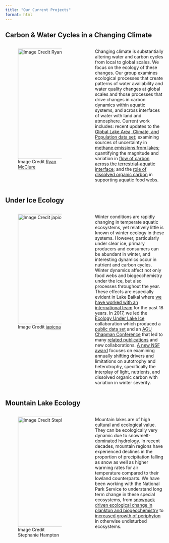 ```yaml
---
title: "Our Current Projects"
format: html
---
```


## Carbon & Water Cycles in a Changing Climate
::: columns
::: {.column width="47.5%"}

![Image Credit [Ryan McClure](https://www.ryanmclake.com/home/bubble-67ffb)](images/gassy_lake.jpeg){width=350px}
:::

::: {.column width="5%"}

:::
::: {.column width="47.5%"}
Changing climate is substantially altering water and carbon cycles from local to global scales. We focus on the ecology of these changes. Our group examines ecological processes that create patterns of water availability and water quality changes at global scales and those processes that drive changes in carbon dynamics within aquatic systems, and across interfaces of water with land and atmosphere. Current work includes: recent updates to the [Global Lake Area, Climate, and Population data set](https://www.nature.com/articles/s41597-020-0517-4); examining sources of uncertainty in [methane emissions from lakes](https://www.ryanmclake.com/home/bubble-67ffb); quantifying the magnitude and variation in [flow of carbon across the terrestrial-aquatic interface](ctalbot.qmd); and the [role of dissolved organic carbon](https://aslopubs.onlinelibrary.wiley.com/doi/10.1002/lno.10967) in supporting aquatic food webs.


:::
:::
## Under Ice Ecology
::: columns
::: {.column width="47.5%"}

![Image Credit [japicoa](https://commons.wikimedia.org/wiki/File:Lago_Baikal_en_Invierno.jpg)](images/Lago_Baikal_en_Invierno_baikal_ice_ccby_japicoa.jpg){width=350px}
:::

::: {.column width="5%"}

:::

::: {.column width="47.5%"}
Winter conditions are rapidly changing in temperate aquatic ecosystems, yet relatively little is known of winter ecology in these systems. However, particularly under clear ice, primary producers and consumers can be abundant in winter, and interesting dynamics occur in nutrient and carbon cycles. Winter dynamics affect not only food webs and biogeochemistry under the ice, but also processes throughout the year. These effects are especially evident in Lake Baikal where [we have worked with an international team](https://www.nytimes.com/2008/05/06/science/earth/06lake.html) for the past 18 years. In 2017, we led the [Ecology Under Lake Ice](https://www.nceas.ucsb.edu/workinggroups/ecology-under-lake-ice) collaboration which produced a [public data set](https://knb.ecoinformatics.org/view/doi%3A10.5063%2FF12V2D1V) and an [AGU Chapman Conference](https://connect.agu.org/aguchapmanconference/upcoming-chapmans/winter-limnology) that led to many [related publications](https://agupubs.onlinelibrary.wiley.com/doi/toc/10.1002/(ISSN)2169-8961.WINTERLIMNO) and new collaborations. [A new NSF award](https://winter-ice.github.io/winter-ice/) focuses on examining annually shifting drivers and limitations on autotrophy and heterotrophy, specifically the interplay of light, nutrients, and dissolved organic carbon with variation in winter severity.

:::
:::
## Mountain Lake Ecology
::: columns
::: {.column width="47.5%"}

![Image Credit Stephanie Hampton](images/castle_lake_20231022.jpeg){width=350px}
:::

::: {.column width="5%"}

:::
::: {.column width="47.5%"}
Mountain lakes are of high cultural and ecological value. They can be ecologically very dynamic due to snowmelt-dominated hydrology. In recent decades, mountain regions have experienced declines in the proportion of precipitation falling as snow as well as higher warming rates for air temperature compared to their lowland counterparts. We have been working with the National Park Service to understand long term change in these special ecosystems, from [snowpack driven ecological change in plankton and biogeochemistry](https://aslopubs.onlinelibrary.wiley.com/doi/full/10.1002/lno.12188) to [increased growth of periphyton](https://aslopubs.onlinelibrary.wiley.com/doi/10.1002/lol2.10357) in otherwise undisturbed ecosystems.

:::
:::